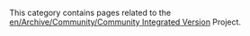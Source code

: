 This category contains pages related to the [[en/Archive/Community/Community Integrated Version]] Project.